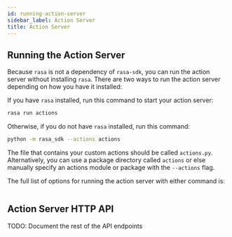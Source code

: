 ```yaml
---
id: running-action-server
sidebar_label: Action Server
title: Action Server
---
```


## Running the Action Server

Because `rasa` is not a dependency of `rasa-sdk`, you can run the action
server without installing `rasa`. There are two ways to run the action server
depending on how you have it installed: 

If you have `rasa` installed, run this command to start your action server:

```bash
rasa run actions
```

Otherwise, if you do not have `rasa` installed, run this command:

```bash
python -m rasa_sdk --actions actions
```

The file that contains your custom actions should be called `actions.py`.
Alternatively, you can use a package directory called `actions` or else
manually specify an actions module or package with the `--actions` flag.

The full list of options for running the action server with either command is:

```text [rasa run actions --help]
```

## Action Server HTTP API 

TODO: Document the rest of the API endpoints


<Redoc specUrl="../spec/action-server.yml" />
